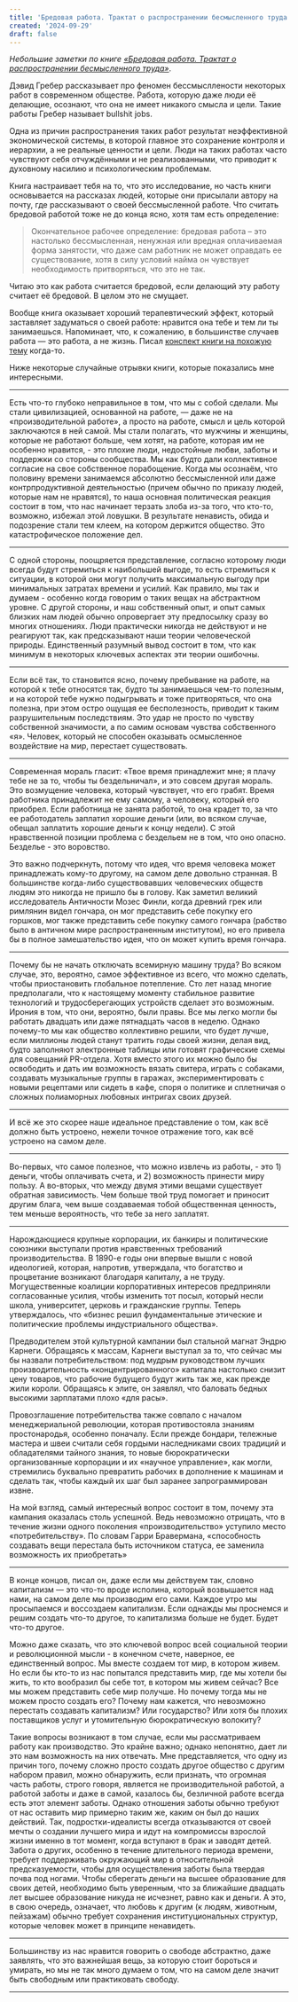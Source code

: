 ```yaml
---
title: 'Бредовая работа. Трактат о распространении бесмысленного труда'
created: '2024-09-29'
draft: false
---
```


_Небольшие заметки по книге [«Бредовая работа. Трактат о распространении бесмысленного труда»](https://admarginem.ru/product/bredovaya-rabota-traktat-o-rasprostranenii-bessmyslennogo-truda-vtoroe-izdanie/)_.

Дэвид Гребер рассказывает про феномен бессмысллености некоторых работ в современном обществе. Работа, которую даже люди её делающие, осознают, что она не имеет никакого смысла и цели. Такие работы Гребер называет bullshit jobs.

Одна из причин распространения таких работ результат неэффективной экономической системы, в которой главное это сохранение контроля и иерархии, а не реальные ценности и цели. Люди на таких работах часто чувствуют себя отчуждёнными и не реализованными, что приводит к духовному насилию и психологическим проблемам.

Книга настраивает тебя на то, что это исследование, но часть книги основывается на рассказах людей, которые они присылали автору на почту, где рассказывают о своей бессмысленной работе. Что считать бредовой работой тоже не до конца ясно, хотя там есть определение:

> Окончательное рабочее определение: бредовая работа – это настолько бессмысленная, ненужная или вредная оплачиваемая форма занятости, что даже сам работник не может оправдать ее существование, хотя в силу условий найма он чувствует необходимость притворяться, что это не так.

Читаю это как работа считается бредовой, если делающий эту работу считает её бредовой. В целом это не смущает.

Вообще книга оказывает хороший терапевтический эффект, который заставляет задуматься о своей работе: нравится она тебе и тем ли ты занимаешься. Напоминает, что, к сожалению, в большинстве случаев работа — это работа, а не жизнь. Писал [конспект книги на похожую тему](/posts/2021/it-doesnt-have-to-be-crazy-at-work-1) когда-то.

Ниже некоторые случайные отрывки книги, которые показались мне интересными.

---

Есть что-то глубоко неправильное в том, что мы с собой сделали. Мы стали цивилизацией, основанной на работе, — даже не на «производительной работе», а просто на работе, смысл и цель которой заключаются в ней самой. Мы стали полагать, что мужчины и женщины, которые не работают больше, чем хотят, на работе, которая им не особенно нравится, - это плохие люди, недостойные любви, заботы и поддержки со стороны сообщества. Мы как будто дали коллективное согласие на свое собственное порабощение. Когда мы осознаём, что половину времени занимаемся абсолютно бессмысленной или даже контрпродуктивной деятельностью (причем обычно по приказу людей, которые нам не нравятся), то наша основная политическая реакция состоит в том, что нас начинает терзать злоба из-за того, что кто-то, возможно, избежал этой ловушки. В результате ненависть, обида и подозрение стали тем клеем, на котором держится общество. Это катастрофическое положение дел.

---

С одной стороны, поощряется представление, согласно которому люди всегда будут стремиться к наибольшей выгоде, то есть стремиться к ситуации, в которой они могут получить максимальную выгоду при минимальных затратах времени и усилий.
Как правило, мы так и думаем - особенно когда говорим о таких вещах на абстрактном уровне. С другой стороны, и наш собственный опыт, и опыт самых близких нам людей обычно опровергает эту предпосылку сразу во многих отношениях. Люди практически никогда не действуют и не реагируют так, как предсказывают наши теории человеческой природы. Единственный разумный вывод состоит в том, что как минимум в некоторых ключевых аспектах эти теории ошибочны.

---

Если всё так, то становится ясно, почему пребывание на работе, на которой к тебе относятся так, будто ты занимаешься чем-то полезным, и на которой тебе нужно подыгрывать и тоже притворяться, что она полезна, при этом остро ощущая ее бесполезность, приводит к таким разрушительным последствиям. Это удар не просто по чувству собственной значимости, а по самим основам чувства собственного «я». Человек, который не способен оказывать осмысленное воздействие на мир, перестает существовать.

---

Современная мораль гласит: «Твое время принадлежит мне; я плачу тебе не за то, чтобы ты бездельничал», и это совсем другая мораль. Это возмущение человека, который чувствует, что его грабят. Время работника принадлежит не ему самому, а человеку, который его приобрел. Если работница не занята работой, то она крадет то, за что ее работодатель заплатил хорошие деньги (или, во всяком случае, обещал заплатить хорошие деньги к концу недели). С этой нравственной позиции проблема с бездельем не в том, что оно опасно. Безделье - это воровство.

Это важно подчеркнуть, потому что идея, что время человека может принадлежать кому-то другому, на самом деле довольно странная. В большинстве когда-либо существовавших человеческих обществ людям это никогда не пришло бы в голову. Как заметил великий исследователь Античности Мозес Финли, когда древний грек или римлянин видел гончара, он мог представить себе покупку его горшков, мог также представить себе покупку самого гончара (рабство было в античном мире распространенным институтом), но его привела бы в полное замешательство идея, что он может купить время гончара.

---

Почему бы не начать отключать всемирную машину труда? Во всяком случае, это, вероятно, самое эффективное из всего, что можно сделать, чтобы приостановить глобальное потепление. Сто лет назад многие предполагали, что к настоящему моменту стабильное развитие технологий и трудосберегающих устройств сделает это возможным. Ирония в том, что они, вероятно, были правы. Все мы легко могли бы работать двадцать или даже пятнадцать часов в неделю. Однако почему-то мы как общество коллективно решили, что будет лучше, если миллионы людей станут тратить годы своей жизни, делая вид, будто заполняют электронные таблицы или готовят графические схемы для совещаний PR-отдела. Хотя вместо этого их можно было бы освободить и дать им возможность вязать свитера, играть с собаками, создавать музыкальные группы в гаражах, экспериментировать с новыми рецептами или сидеть в кафе, споря о политике и сплетничая о сложных полиаморных любовных интригах своих друзей.

---

И всё же это скорее наше идеальное представление о том, как всё должно быть устроено, нежели точное отражение того, как всё устроено на самом деле.

---

Во-первых, что самое полезное, что можно извлечь из работы, - это 1) деньги, чтобы оплачивать счета, и 2) возможность принести миру пользу. А во-вторых, что между двумя этими вещами существует обратная зависимость. Чем больше твой труд помогает и приносит другим блага, чем выше создаваемая тобой общественная ценность, тем меньше вероятность, что тебе за него заплатят.

---

Нарождающиеся крупные корпорации, их банкиры и политические союзники выступали против нравственных требований производительства. В 1890-е годы они впервые вышли с новой идеологией, которая, напротив, утверждала, что богатство и процветание возникают благодаря капиталу, а не труду. Могущественные коалиции корпоративных интересов предприняли согласованные усилия, чтобы изменить тот посыл, который несли школа, университет, церковь и гражданские группы. Теперь утверждалось, что «бизнес решил фундаментальные этические и политические проблемы индустриального общества».

Предводителем этой культурной кампании был стальной магнат Эндрю Карнеги. Обращаясь к массам, Карнеги выступал за то, что сейчас мы бы назвали потребительством: под мудрым руководством лучших производительность «концентрированного» капитала настолько снизит цену товаров, что рабочие будущего будут жить так же, как прежде жили короли. Обращаясь к элите, он заявлял, что баловать бедных высокими зарплатами плохо «для расы».

Провозглашение потребительства также совпало с началом менеджериальной революции, которая противостояла знаниям простонародья, особенно поначалу. Если прежде бондари, тележные мастера и швеи считали себя гордыми наследниками своих традиций и обладателями тайного знания, то новые бюрократически организованные корпорации и их «научное управление», как могли, стремились буквально превратить рабочих в дополнение к машинам и сделать так, чтобы каждый их шаг был заранее запрограммирован извне.

На мой взгляд, самый интересный вопрос состоит в том, почему эта кампания оказалась столь успешной. Ведь невозможно отрицать, что в течение жизни одного поколения «производительство» уступило место «потребительству». По словам Гарри Бравермана, «способность создавать вещи перестала быть источником статуса, ее заменила возможность их приобретать»

---

В конце концов, писал он, даже если мы действуем так, словно капитализм — это что-то вроде исполина, который возвышается над нами, на самом деле мы производим его сами. Каждое утро мы просыпаемся и воссоздаем капитализм. Если однажды мы проснемся и решим создать что-то другое, то капитализма больше не будет. Будет что-то другое.

Можно даже сказать, что это ключевой вопрос всей социальной теории и революционной мысли - в конечном счете, наверное, ее единственный вопрос. Мы вместе создаем тот мир, в котором живем. Но если бы кто-то из нас попытался представить мир, где мы хотели бы жить, то кто вообразил бы себе тот, в котором мы живем сейчас? Все мы можем представить себе мир получше. Но почему тогда мы не можем просто создать его? Почему нам кажется, что невозможно перестать создавать капитализм? Или государство? Или хотя бы плохих поставщиков услуг и утомительную бюрократическую волокиту?

Такие вопросы возникают в том случае, если мы рассматриваем работу как производство. Это крайне важно; однако непонятно, дает ли это нам возможность на них отвечать. Мне представляется, что одну из причин того, почему сложно просто создать другое общество с другим набором правил, можно обнаружить, если признать, что огромная часть работы, строго говоря, является не производительной работой, а работой заботы и даже в самой, казалось бы, безличной работе всегда есть этот элемент заботы. Однако отношения заботы обычно требуют от нас оставить мир примерно таким же, каким он был до наших действий. Так, подростки-идеалисты всегда отказываются от своей мечты о создании лучшего мира и идут на компромиссы взрослой жизни именно в тот момент, когда вступают в брак и заводят детей. Забота о других, особенно в течение длительного периода времени, требует поддерживать окружающий мир в относительной предсказуемости, чтобы для осуществления заботы была твердая почва под ногами. Чтобы сберегать деньги на высшее образование для своих детей, необходимо быть уверенным, что за ближайшие двадцать лет высшее образование никуда не исчезнет, равно как и деньги. А это, в свою очередь, означает, что любовь к другим (к людям, животным, пейзажам) обычно требует сохранения институциональных структур, которые человек может в принципе ненавидеть.

---

Большинству из нас нравится говорить о свободе абстрактно, даже заявлять, что это важнейшая вещь, за которую стоит бороться и умирать, но мы не так много думаем о том, что на самом деле значит быть свободным или практиковать свободу.

---
